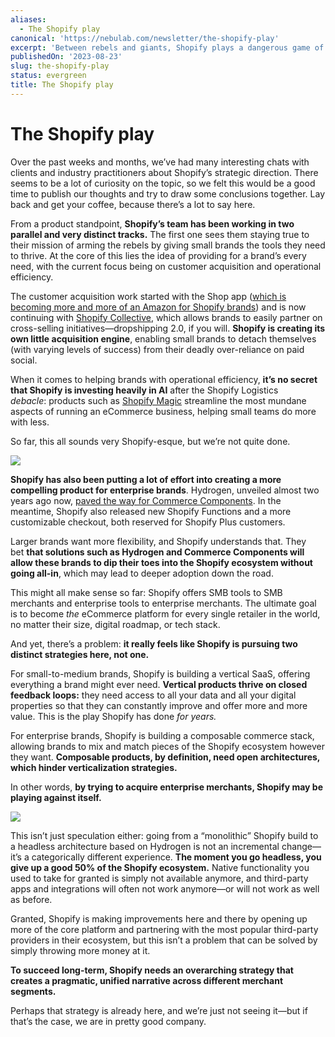 ```yaml
---
aliases:
  - The Shopify play
canonical: 'https://nebulab.com/newsletter/the-shopify-play'
excerpt: 'Between rebels and giants, Shopify plays a dangerous game of two strategies.'
publishedOn: '2023-08-23'
slug: the-shopify-play
status: evergreen
title: The Shopify play
---
```

# The Shopify play

Over the past weeks and months, we’ve had many interesting chats with clients and industry practitioners about Shopify’s strategic direction. There seems to be a lot of curiosity on the topic, so we felt this would be a good time to publish our thoughts and try to draw some conclusions together. Lay back and get your coffee, because there’s a lot to say here.

From a product standpoint, **Shopify’s team has been working in two parallel and very distinct tracks.** The first one sees them staying true to their mission of arming the rebels by giving small brands the tools they need to thrive. At the core of this lies the idea of providing for a brand’s every need, with the current focus being on customer acquisition and operational efficiency.

The customer acquisition work started with the Shop app ([which is becoming more and more of an Amazon for Shopify brands](https://techcrunch.com/2023/06/02/shopifys-shop-app-introduces-a-new-shop-cash-rewards-program/?guccounter=1&guce_referrer=aHR0cHM6Ly93d3cuZ29vZ2xlLmNvbS8&guce_referrer_sig=AQAAAE6uXV4eW_JNpFqMjvCl_swFLRFj1bk9LXAxzyRXNTU4DxuOozPH6rsKNBDqXmsS7GUM9hHnodsxEsGL3oKAgClT5vFG7lM9H8dF7XtmiBjbqKcwVggBmF0IWQyTm-uD7Ee4Ww3rQFr_Pi5airfL4E7Zck8uOvSnQQhyCEouKY4y)) and is now continuing with [Shopify Collective](https://www.businessinsider.com/drake-shopify-collab-virtual-mansion-stocked-with-merch-2023-8?r=US&IR=T), which allows brands to easily partner on cross-selling initiatives—dropshipping 2.0, if you will. **Shopify is creating its own little acquisition engine**, enabling small brands to detach themselves (with varying levels of success) from their deadly over-reliance on paid social.

When it comes to helping brands with operational efficiency, **it’s no secret that Shopify is investing heavily in AI** after the Shopify Logistics _debacle_: products such as [Shopify Magic](https://www.shopify.com/magic) streamline the most mundane aspects of running an eCommerce business, helping small teams do more with less.

So far, this all sounds very Shopify-esque, but we’re not quite done.

![](https://mcusercontent.com/679f4835b2683d59bc5762ec3/images/0816fb44-ef0e-da21-9d1c-a45a63ebc10a.png)

**Shopify has also been putting a lot of effort into creating a more compelling product for enterprise brands**. Hydrogen, unveiled almost two years ago now, [paved the way for Commerce Components](https://news.shopify.com/shopify-enters-its-next-era-of-growth-redefining-enterprise-retail-introducing-commerce-components-by-shopify). In the meantime, Shopify also released new Shopify Functions and a more customizable checkout, both reserved for Shopify Plus customers.

Larger brands want more flexibility, and Shopify understands that. They bet **that solutions such as Hydrogen and Commerce Components will allow these brands to dip their toes into the Shopify ecosystem without going all-in**, which may lead to deeper adoption down the road.

This might all make sense so far: Shopify offers SMB tools to SMB merchants and enterprise tools to enterprise merchants. The ultimate goal is to become _the_ eCommerce platform for every single retailer in the world, no matter their size, digital roadmap, or tech stack.

And yet, there’s a problem: **it really feels like Shopify is pursuing two distinct strategies here, not one.**

For small-to-medium brands, Shopify is building a vertical SaaS, offering everything a brand might ever need. **Vertical products thrive on closed feedback loops:** they need access to all your data and all your digital properties so that they can constantly improve and offer more and more value. This is the play Shopify has done *for years.*

For enterprise brands, Shopify is building a composable commerce stack, allowing brands to mix and match pieces of the Shopify ecosystem however they want. **Composable products, by definition, need open architectures, which hinder verticalization strategies.**

In other words, **by trying to acquire enterprise merchants, Shopify may be playing against itself.**

![](https://mcusercontent.com/679f4835b2683d59bc5762ec3/images/6bcf7891-edf1-1ae4-f113-b6eee52797e8.png)

This isn’t just speculation either: going from a “monolithic” Shopify build to a headless architecture based on Hydrogen is not an incremental change—it’s a categorically different experience. **The moment you go headless, you give up a good 50% of the Shopify ecosystem.** Native functionality you used to take for granted is simply not available anymore, and third-party apps and integrations will often not work anymore—or will not work as well as before.

Granted, Shopify is making improvements here and there by opening up more of the core platform and partnering with the most popular third-party providers in their ecosystem, but this isn’t a problem that can be solved by simply throwing more money at it.

**To succeed long-term, Shopify needs an overarching strategy that creates a pragmatic, unified narrative across different merchant segments.**

Perhaps that strategy is already here, and we’re just not seeing it—but if that’s the case, we are in pretty good company.
